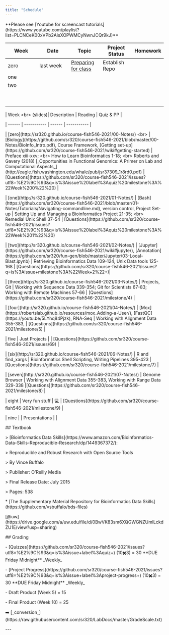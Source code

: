 ```yaml
---
title: "Schedule"
---
```


\*\*Please see \[Youtube for screencast tutorials\](https://www.youtube.com/playlist?list=PLCNCeK00xVPb2AisXOPWMCyNwnJCQr9kJ)\*\*

| Week | Date      | Topic                             | Project Status | Homework |
|---------------|---------------|---------------|---------------|---------------|
| zero | last week | [Preparing for class](before.qmd) | Establish Repo |          |
| one  |           |                                   |                |          |
| two  |           |                                   |                |          |
|      |           |                                   |                |          |
|      |           |                                   |                |          |
|      |           |                                   |                |          |
|      |           |                                   |                |          |
|      |           |                                   |                |          |
|      |           |                                   |                |          |
|      |           |                                   |                |          |
|      |           |                                   |                |          |
|      |           |                                   |                |          |

\| Week \<br\> (slides)\| Description \| Reading \| Quiz & PP \|

\| \-\-\-\-\-- \| \-\-\-\-\-\-\-\-\-\-- \| \-\-\-\-\-- \| \-\-\-\-\-\-\-\-\-\-- \|

\| \[zero\](http://sr320.github.io/course-fish546-2021/00-Notes/) \<br\> \| \[Biology\](https://github.com/sr320/course-fish546-2021/blob/master/00-Notes/BioInfo_Intro.pdf), Course Framework, \[Getting set-up\](https://github.com/sr320/course-fish546-2021/wiki#getting-started) \| Preface xiii-xxv; \<br\> How to Learn Bioinformatics 1-18; \<br\> Roberts and Gavery (2018) \[\_Opportunities in Functional Genomics: A Primer on Lab and Computational Aspects\_\](http://eagle.fish.washington.edu/whale/pub/jsr37309_1r8rd0.pdf) \| \[Questions\](https://github.com/sr320/course-fish546-2021/issues?utf8=%E2%9C%93&q=is%3Aissue%20label%3Aquiz%20milestone%3A%22Week%200%22%20) \|

\| \[one\](http://sr320.github.io/course-fish546-2021/01-Notes/) \| \[Bash\](https://github.com/sr320/course-fish546-2021/blob/master/01-Notes/Tutorials/Navigating-commandline.md), version control, Project Set-up \| Setting Up and Managing a Bioinformatics Project 21-35; \<br\> Remedial Unix Shell 37-54 \| \[Questions\](https://github.com/sr320/course-fish546-2021/issues?utf8=%E2%9C%93&q=is%3Aissue%20label%3Aquiz%20milestone%3A%22Week%201%22%20)

\| \[two\](http://sr320.github.io/course-fish546-2021/02-Notes/) \| \[Jupyter\](https://github.com/sr320/course-fish546-2021/wiki#jupyter), \[Annotation\](https://github.com/sr320/fun-gen/blob/master/Jupyter/03-Local-Blast.ipynb) \| Retrieving Bioinformatics Data 109-124, Unix Data tools 125-168 \| \[Questions\](https://github.com/sr320/course-fish546-2021/issues?q=is%3Aissue+milestone%3A%22Week+2%22+)\|

\| \[three\](http://sr320.github.io/course-fish546-2021/03-Notes/) \| Projects, Git \| Working with Sequence Data 339-354; Git for Scientists 67-83; Working with Remote Machines 57-66 \| \[Questions\](https://github.com/sr320/course-fish546-2021/milestone/4) \|

\| \[four\](http://sr320.github.io/course-fish546-2021/04-Notes/) \| \[Mox\](https://robertslab.github.io/resources/mox_Adding-a-User/), \[FastQC\](https://youtu.be/5LYnq84Pjzk), RNA-Seq \| Working with Alignment Data 355-383, \| \[Questions\](https://github.com/sr320/course-fish546-2021/milestone/5) \|

\| five \| Just Projects \| \| \[Questions\](https://github.com/sr320/course-fish546-2021/issues/69) \|

\| \[six\](http://sr320.github.io/course-fish546-2021/06-Notes/) \| R and find_xargs \| Bioinformatics Shell Scripting, Writing Pipelines 395-423 \|\[Questions\](https://github.com/sr320/course-fish546-2021/milestone/7) \|

\| \[seven\](http://sr320.github.io/course-fish546-2021/07-Notes/) \| Genome Browser \| Working with Alignment Data 355-383, Working with Range Data 329-338 \|\[Questions\](https://github.com/sr320/course-fish546-2021/milestone/8) \|

\| eight \| Very fun stuff \| 💻 \| \[Questions\](https://github.com/sr320/course-fish546-2021/milestone/9) \|

\| nine \| \| Presentations \| \|

\## Textbook

\> \[Bioinformatics Data Skills\](https://www.amazon.com/Bioinformatics-Data-Skills-Reproducible-Research/dp/1449367372/):

\> Reproducible and Robust Research with Open Source Tools

\> By Vince Buffalo

\> Publisher: O'Reilly Media

\> Final Release Date: July 2015

\> Pages: 538

\* \[The Supplementary Material Repository for Bioinformatics Data Skills\](https://github.com/vsbuffalo/bds-files)

\[\@uw\](https://drive.google.com/a/uw.edu/file/d/0BwVK83sm6XQGWGNZUmlLckdZU1E/view?usp=sharing)

\## Grading

\- \[Quizzes\](https://github.com/sr320/course-fish546-2021/issues?utf8=%E2%9C%93&q=is%3Aissue+label%3Aquiz+) (10✖️3) = 30 \*\*DUE Friday Midnight\*\* \_Weekly\_

\- \[Project Progress\](https://github.com/sr320/course-fish546-2021/issues?utf8=%E2%9C%93&q=is%3Aissue+label%3Aproject-progress+) (10✖️3) = 30 \*\*DUE Friday Midnight\*\* \_Weekly\_

\- Draft Product (Week 5) = 15

\- Final Product (Week 10) = 25

➡️ \[\_conversion\_\](https://raw.githubusercontent.com/sr320/LabDocs/master/GradeScale.txt)

\-\--

